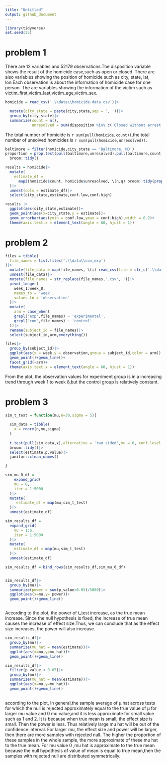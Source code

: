 ```yaml
---
title: "Untitled"
output: github_document
---
```

```r
library(tidyverse)
set.seed(35)
```
# problem 1
There are 12 variables and 52179 observations.The disposition variable shows the result of the homicide case,such as open or closed. There are also variables showing the position of homicide such as city, state, lat, lon.Each observation is about the information of homicide case for one person. The are variables showing the information of the victim such as victim_first,victim_last,victim_age,victim_sex. 

```r
homicide = read_csv('.\\data\\homicide-data.csv')|>

  mutate(city_state = paste(city,state,sep = ', '))|>
  group_by(city_state)|>
  summarize(count = n(),
            unresolved = sum(disposition %in% c('Closed without arrest','Open/No arrest')))

```

The total number of homicide is `r sum(pull(homicide,count))`,the total number of unsolved homicides is `r sum(pull(homicide,unresolved)) `.

```r
baltimore = filter(homicide,city_state == 'Baltimore, MD')
proportion = prop.test(pull(baltimore,unresolved),pull(baltimore,count))|>
  broom::tidy()
```

```r

  
  


results = homicide|>
  mutate(
    estimate_df = 
      map2(homicide$count, homicide$unresolved, \(n,q) broom::tidy(prop.test(q, n)))
  )|>
  unnest(cols = estimate_df)|>
  select(city_state,estimate,conf.low,conf.high)

results |>
  ggplot(aes(city_state,estimate))+
  geom_point(aes(x=city_state,y = estimate))+
  geom_errorbar(aes(ymin = conf.low,ymax = conf.high),width = 0.2)+
  theme(axis.text.x = element_text(angle = 60, hjust = 1))

```






# problem 2

```r
files = tibble(
  file_names = list.files('.\\data\\con_exp')
)|>
  mutate(file_data = map(file_names, \(i) read_csv(file = str_c('.\\data\\con_exp\\', i ))))|>
  unnest(file_data)|>
  mutate(file_names = str_replace(file_names,'.csv',''))|>
  pivot_longer(
    week_1:week_8,
    names_to = 'week',
    values_to = 'observation'
  )|>
  mutate(
    arm = case_when(
    grepl('exp',file_names) ~ 'experimental',
    grepl('con',file_names) ~ 'control'
  ))|>
  rename(subject_id = file_names)|>
  select(subject_id,arm,everything())

files|>
  group_by(subject_id)|>
  ggplot(aes(x = week,y = observation,group = subject_id,color = arm)) +
  geom_point()+geom_line()+
  facet_grid(~arm)+
  theme(axis.text.x = element_text(angle = 60, hjust = 1))

```

From the plot, the observation values for experiment group is in a increasing trend through week 1 to week 8,but the control group is relatively constant.

# problem 3


```r
sim_t_test = function(mu,n=30,sigma = 5){
  
  sim_data = tibble(
    x = rnorm(n,mu,sigma)
  )
  
  t.test(pull(sim_data,x),alternative = 'two.sided',mu = 0, conf.level = 0.05)|>
  broom::tidy()|>
  select(estimate,p.value)|>
  janitor::clean_names()

}

sim_mu_0_df = 
    expand_grid(
    mu = 0,
    iter = 1:5000
  )|>
  mutate(
     estimate_df = map(mu,sim_t_test)
  )|>
  unnest(estimate_df)

sim_results_df = 
  expand_grid(
    mu = 1:6,
    iter = 1:5000
  )|>
  mutate(
    estimate_df = map(mu,sim_t_test)
  )|>
  unnest(estimate_df)

sim_results_df = bind_rows(sim_results_df,sim_mu_0_df)


sim_results_df|>
  group_by(mu)|>
  summarize(power = sum(p_value<0.05)/5000)|>
  ggplot(aes(x=mu,y= power))+
  geom_point()+geom_line()



```

According to the plot, the power of t_test increase, as the true mean increase. Since the null hypothesis is fixed, the increase of true mean causes the increase of effect size.Thus, we can conclude that as the effect size increases, the power will also increase.



```r
sim_results_df|>
  group_by(mu)|>
  summarize(mu_hat = mean(estimate))|>
  ggplot(aes(x=mu,y=mu_hat))+
  geom_point()+geom_line()

sim_results_df|>
  filter(p_value < 0.05)|>
  group_by(mu)|>
  summarize(mu_hat = mean(estimate))|>
  ggplot(aes(x=mu,y=mu_hat))+
  geom_point()+geom_line()
  
```




according to the plot, In general,the sample average of μ hat across tests for which the null is rejected approximately equal to the true value of μ for larger mu value and 0 mu value,and it is less approximate for small value such as 1 and 2.
It is because when true mean is small, the effect size is small. Then the power is less. Thus relatively large mu hat will be out of the confidence interval. For larger mu, the effect size and power will be larger, then there are more samples with rejected null. The higher the proportion of these samples in the whole sample, the more approximate of these mu hat to the true mean.
For mu value 0 ,mu hat is approximate to the true mean because the null hypothesis of value of mean is equal to true mean,then the samples with rejected null are distributed symmetrically.






























